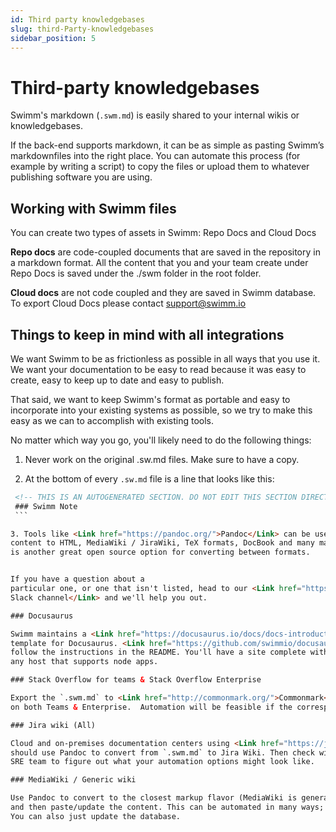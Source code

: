 ```yaml
---
id: Third party knowledgebases
slug: third-Party-knowledgebases
sidebar_position: 5
---
```


# Third-party knowledgebases

Swimm's markdown (`.swm.md`) is easily shared to your internal wikis or knowledgebases. 

If the back-end supports markdown, it can be as simple as pasting Swimm’s markdownfiles into the right place. You can automate this process (for example by writing a script) to copy the files or upload them to whatever publishing software you are using. 

## Working with Swimm files
You can create two types of assets in Swimm: Repo Docs and Cloud Docs

**Repo docs** are code-coupled documents that are saved in the repository in a markdown format. All the content that you and your team create under Repo Docs is saved under the ./swm folder in the root folder.

**Cloud docs** are not code coupled and they are saved in Swimm database. To export Cloud Docs please contact support@swimm.io 

## Things to keep in mind with all integrations

We want Swimm to be as frictionless as possible in all ways that you use it. We want your documentation to be easy to read because it was easy to create, easy to keep up to date and easy to publish. 

That said, we want to keep Swimm's format as portable and easy to incorporate into your existing systems as possible, so we try to make this easy as we can to accomplish with existing tools. 

No matter which way you go, you'll likely need to do the following things:

 1. Never work on the original .sw.md files. Make sure to have a copy.
 
 2. At the bottom of every `.sw.md` file is a line that looks like this:
   ```HTML
    <!-- THIS IS AN AUTOGENERATED SECTION. DO NOT EDIT THIS SECTION DIRECTLY -->
    ### Swimm Note
    ```

3. Tools like <Link href="https://pandoc.org/">Pandoc</Link> can be used to convert your Swimm
content to HTML, MediaWiki / JiraWiki, TeX formats, DocBook and many many more. <Link href="https://asciidoc-py.github.io/">AsciiDoc</Link> 
is another great open source option for converting between formats. 


If you have a question about a
particular one, or one that isn't listed, head to our <Link href="https://swimm.io/slack">Community 
Slack channel</Link> and we'll help you out. 

### Docusaurus

Swimm maintains a <Link href="https://docusaurus.io/docs/docs-introduction#docs-only-mode">docs only mode</Link>
template for Docusaurus. <Link href="https://github.com/swimmio/docusaurus-template">Just fork this repo</Link> and
follow the instructions in the README. You'll have a site complete with an offline search that you can deploy to
any host that supports node apps.

### Stack Overflow for teams & Stack Overflow Enterprise

Export the `.swm.md` to <Link href="http://commonmark.org/">Commonmark</Link> with Pandoc, and you can use it 
on both Teams & Enterprise.  Automation will be feasible if the corresponding APIs allow read/write access. Currently, both are read-only. 

### Jira wiki (All)

Cloud and on-premises documentation centers using <Link href="https://jira.atlassian.com/secure/WikiRendererHelpAction.jspa?section=all">Jira Wiki Formatting</Link>
should use Pandoc to convert from `.swm.md` to Jira Wiki. Then check with your IT / DevOps /
SRE team to figure out what your automation options might look like. 

### MediaWiki / Generic wiki

Use Pandoc to convert to the closest markup flavor (MediaWiki is generally good for most of them),
and then paste/update the content. This can be automated in many ways; while MediaWiki has a <Link href="https://www.mediawiki.org/wiki/API:REST_API">very easy RESTful API</Link>.
You can also just update the database. 